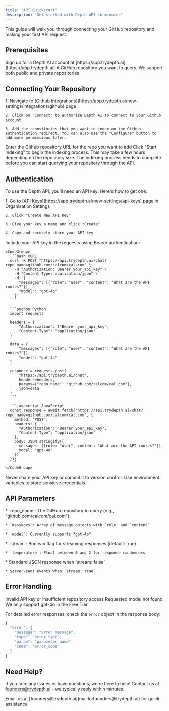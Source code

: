 ```yaml
---
title: "API Quickstart"
description: "Get started with Depth API in minutes"
---
```


This guide will walk you through connecting your GitHub repository and making your first API request.

## Prerequisites

<CardGroup cols={2}>
  <Card title="Depth AI Account" icon="user" href="https://app.trydepth.ai">
    Sign up for a Depth AI account at [https://app.trydepth.ai](https://app.trydepth.ai)
  </Card>

  <Card title="GitHub Repository" icon="github">
    A GitHub repository you want to query. We support both public and private repositories
  </Card>
</CardGroup>

## Connecting Your Repository

<Steps>
  <Step title="Connect GitHub">
    1. Navigate to [Github Integrations](https://app.trydepth.ai/new-settings/integrations/github) page

    2. Click on "Connect" to authorize Depth AI to connect to your Github account

    3. Add the repositories that you want to index on the Github authentication redirect. You can also use the "Configure" button to add more permissions later.
  </Step>

  <Step title="Select Repository">
    Enter the Github repository URL for the repo you want to add
  </Step>

  <Step title="Configure repository settings and start indexing">
    Click "Start Indexing" to begin the indexing process. This may take a few hours depending on the repository size.
  </Step>
</Steps>

<Note>
  The indexing process needs to complete before you can start querying your repository through the API.
</Note>

## Authentication

To use the Depth API, you'll need an API key. Here's how to get one:

<Steps>
  <Step title="Generate API Key">
    1. Go to [API Keys](https://app.trydepth.ai/new-settings/api-keys) page in Organisation Settings

    2. Click "Create New API Key"

    3. Give your key a name and click "Create"

    4. Copy and securely store your API key
  </Step>

  <Step title="Using the API Key">
    Include your API key in the requests using Bearer authentication:

    <CodeGroup>
      ```bash cURL
      curl -X POST "https://api.trydepth.ai/chat?repo_name=github.com/calcom/cal.com" \
        -H "Authorization: Bearer your_api_key" \
        -H "Content-Type: application/json" \
        -d '{
          "messages": [{"role": "user", "content": "What are the API routes?"}],
          "model": "gpt-4o"
        }'
      ```

      ```python Python
      import requests

      headers = {
          "Authorization": f"Bearer your_api_key",
          "Content-Type": "application/json"
      }

      data = {
          "messages": [{"role": "user", "content": "What are the API routes?"}],
          "model": "gpt-4o"
      }

      response = requests.post(
          "https://api.trydepth.ai/chat",
          headers=headers,
          params={"repo_name": "github.com/calcom/cal.com"},
          json=data
      )
      ```

      ```javascript JavaScript
      const response = await fetch("https://api.trydepth.ai/chat?repo_name=github.com/calcom/cal.com", {
        method: "POST",
        headers: {
          "Authorization": "Bearer your_api_key",
          "Content-Type": "application/json"
        },
        body: JSON.stringify({
          messages: [{role: "user", content: "What are the API routes?"}],
          model: "gpt-4o"
        })
      });
      ```
    </CodeGroup>
  </Step>
</Steps>

<Note>
  Never share your API key or commit it to version control. Use environment variables to store sensitive credentials.
</Note>

## API Parameters

<AccordionGroup>
  <Accordion title="Required Parameters">
    * `repo_name`: The GitHub repository to query (e.g., "github.com/calcom/cal.com")

    * `messages`: Array of message objects with `role` and `content`

    * `model`: Currently supports "gpt-4o"
  </Accordion>

  <Accordion title="Optional Parameters">
    * `stream`: Boolean flag for streaming responses (default: true)

    * `temperature`: Float between 0 and 2 for response randomness
  </Accordion>

  <Accordion title="Response Formats">
    * Standard JSON response when `stream: false`

    * Server-sent events when `stream: true`
  </Accordion>
</AccordionGroup>

## Error Handling

<CardGroup cols={2}>
  <Card title="401 Unauthorized" icon="lock">
    Invalid API key or insufficient repository access
  </Card>

  <Card title="404 Not Found" icon="circle-exclamation">
    Requested model not found. We only support gpt-4o in the Free Tier
  </Card>
</CardGroup>

For detailed error responses, check the `error` object in the response body:

```javascript
{
  "error": {
    "message": "Error message",
    "type": "error_type",
    "param": "parameter_name",
    "code": "error_code"
  }
}
```

## Need Help?

If you face any issues or have questions, we're here to help! Contact us at [founders@trydepth.ai](mailto:founders@trydepth.ai) - we typically reply within minutes.

<Card title="Contact Support" icon="envelope">
  Email us at [founders@trydepth.ai](mailto:founders@trydepth.ai) for quick assistance
</Card>